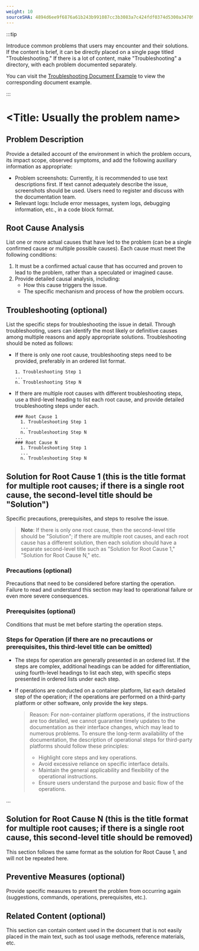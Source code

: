 ```yaml
---
weight: 10
sourceSHA: 4894d6ee9f6876a61b243b991087cc3b3083a7c424fdf0374d5300a347099774
---
```


:::tip

Introduce common problems that users may encounter and their solutions. If the content is brief, it can be directly placed on a single page titled "Troubleshooting." If there is a lot of content, make "Troubleshooting" a directory, with each problem documented separately.

You can visit the [Troubleshooting Document Example](https://product-doc-guide.alauda.cn/template/trouble_shooting/example.html) to view the corresponding document example.

:::

# \<Title: Usually the problem name>

## Problem Description

Provide a detailed account of the environment in which the problem occurs, its impact scope, observed symptoms, and add the following auxiliary information as appropriate:

- Problem screenshots: Currently, it is recommended to use text descriptions first. If text cannot adequately describe the issue, screenshots should be used. Users need to register and discuss with the documentation team.
- Relevant logs: Include error messages, system logs, debugging information, etc., in a code block format.

## Root Cause Analysis

List one or more actual causes that have led to the problem (can be a single confirmed cause or multiple possible causes). Each cause must meet the following conditions:

1. It must be a confirmed actual cause that has occurred and proven to lead to the problem, rather than a speculated or imagined cause.
2. Provide detailed causal analysis, including:
   - How this cause triggers the issue.
   - The specific mechanism and process of how the problem occurs.

## Troubleshooting (optional)

List the specific steps for troubleshooting the issue in detail. Through troubleshooting, users can identify the most likely or definitive causes among multiple reasons and apply appropriate solutions. Troubleshooting should be noted as follows:

- If there is only one root cause, troubleshooting steps need to be provided, preferably in an ordered list format.

  ```
  1. Troubleshooting Step 1
  ...
  n. Troubleshooting Step N
  ```

- If there are multiple root causes with different troubleshooting steps, use a third-level heading to list each root cause, and provide detailed troubleshooting steps under each.

  ```
  ### Root Cause 1
    1. Troubleshooting Step 1
    ...
    n. Troubleshooting Step N
  ...
  ### Root Cause N
    1. Troubleshooting Step 1
    ...
    n. Troubleshooting Step N
  ```

## Solution for Root Cause 1 (this is the title format for multiple root causes; if there is a single root cause, the second-level title should be "Solution")

Specific precautions, prerequisites, and steps to resolve the issue.

> **Note**: If there is only one root cause, then the second-level title should be "Solution"; if there are multiple root causes, and each root cause has a different solution, then each solution should have a separate second-level title such as "Solution for Root Cause 1," "Solution for Root Cause N," etc.

### Precautions (optional)

Precautions that need to be considered before starting the operation. Failure to read and understand this section may lead to operational failure or even more severe consequences.

### Prerequisites (optional)

Conditions that must be met before starting the operation steps.

### Steps for Operation (if there are no precautions or prerequisites, this third-level title can be omitted)

- The steps for operation are generally presented in an ordered list. If the steps are complex, additional headings can be added for differentiation, using fourth-level headings to list each step, with specific steps presented in ordered lists under each step.
- If operations are conducted on a container platform, list each detailed step of the operation; if the operations are performed on a third-party platform or other software, only provide the key steps.

  > Reason: For non-container platform operations, if the instructions are too detailed, we cannot guarantee timely updates to the documentation as their interface changes, which may lead to numerous problems. To ensure the long-term availability of the documentation, the description of operational steps for third-party platforms should follow these principles:
  >
  > - Highlight core steps and key operations.
  > - Avoid excessive reliance on specific interface details.
  > - Maintain the general applicability and flexibility of the operational instructions.
  > - Ensure users understand the purpose and basic flow of the operations.

...

## Solution for Root Cause N (this is the title format for multiple root causes; if there is a single root cause, this second-level title should be removed)

This section follows the same format as the solution for Root Cause 1, and will not be repeated here.

## Preventive Measures (optional)

Provide specific measures to prevent the problem from occurring again (suggestions, commands, operations, prerequisites, etc.).

## Related Content (optional)

This section can contain content used in the document that is not easily placed in the main text, such as tool usage methods, reference materials, etc.
